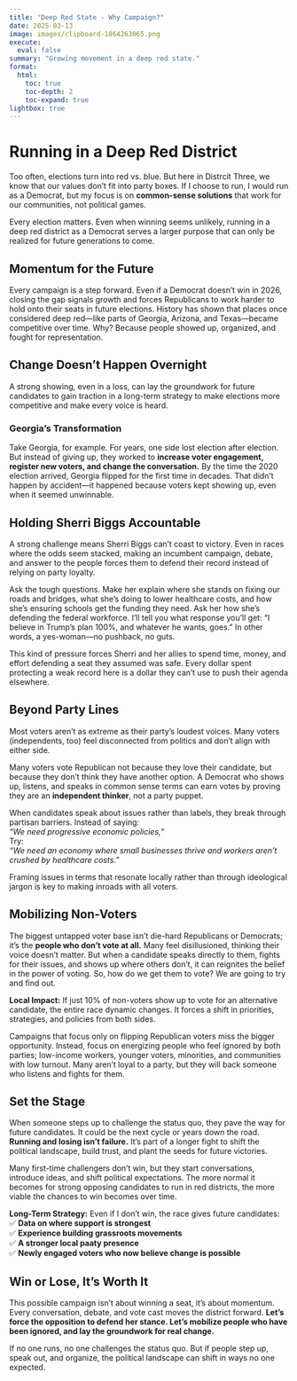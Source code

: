 ```yaml
---
title: "Deep Red State - Why Campaign?"
date: 2025-03-13
image: images/clipboard-1864263065.png
execute:
  eval: false
summary: "Growing movement in a deep red state."
format:
  html:
    toc: true
    toc-depth: 2
    toc-expand: true
lightbox: true
---
```


# Running in a Deep Red District

Too often, elections turn into red vs. blue. But here in Distrcit Three, we know that our values don’t fit into party boxes. If I choose to run, I would run as a Democrat, but my focus is on **common-sense solutions** that work for our communities, not political games.

Every election matters. Even when winning seems unlikely, running in a deep red district as a Democrat serves a larger purpose that can only be realized for future generations to come.

## **Momentum for the Future**

Every campaign is a step forward. Even if a Democrat doesn’t win in 2026, closing the gap signals growth and forces Republicans to work harder to hold onto their seats in future elections. History has shown that places once considered deep red—like parts of Georgia, Arizona, and Texas—became competitive over time. Why? Because people showed up, organized, and fought for representation.

:::{.callout-important collapse=false appearance='default' icon=true}
## Change Doesn’t Happen Overnight

A strong showing, even in a loss, can lay the groundwork for future candidates to gain traction in a long-term strategy to make elections more competitive and make every voice is heard.
:::


### Georgia's Transformation

Take Georgia, for example. For years, one side lost election after election. But instead of giving up, they worked to **increase voter engagement, register new voters, and change the conversation.** By the time the 2020 election arrived, Georgia flipped for the first time in decades. That didn't happen by accident—it happened because voters kept showing up, even when it seemed unwinnable.

## Holding Sherri Biggs Accountable  

A strong challenge means Sherri Biggs can’t coast to victory. Even in races where the odds seem stacked, making an incumbent campaign, debate, and answer to the people forces them to defend their record instead of relying on party loyalty.  

Ask the tough questions. Make her explain where she stands on fixing our roads and bridges, what she’s doing to lower healthcare costs, and how she’s ensuring schools get the funding they need. Ask her how she’s defending the federal workforce. I’ll tell you what response you’ll get: “I believe in Trump’s plan 100%, and whatever he wants, goes.” In other words, a yes-woman—no pushback, no guts.

This kind of pressure forces Sherri and her allies to spend time, money, and effort defending a seat they assumed was safe. Every dollar spent protecting a weak record here is a dollar they can’t use to push their agenda elsewhere.

## Beyond Party Lines

Most voters aren’t as extreme as their party’s loudest voices. Many voters (independents, too) feel disconnected from politics and don’t align with either side. 

Many voters vote Republican not because they love their candidate, but because they don’t think they have another option. A Democrat who shows up, listens, and speaks in common sense terms can earn votes  by proving they are an **independent thinker**, not a party puppet.

When candidates speak about issues rather than labels, they break through partisan barriers. Instead of saying:\
*“We need progressive economic policies,”*\
Try:\
*“We need an economy where small businesses thrive and workers aren’t crushed by healthcare costs.”*

Framing issues in terms that resonate locally rather than through ideological jargon is key to making inroads with all voters.

## **Mobilizing Non-Voters**

The biggest untapped voter base isn’t die-hard Republicans or Democrats; it’s the **people who don’t vote at all.** Many feel disillusioned, thinking their voice doesn’t matter. But when a candidate speaks directly to them, fights for their issues, and shows up where others don’t, it can reignites the belief in the power of voting. So, how do we get them to vote? We are going to try and find out. 

**Local Impact:** If just 10% of non-voters show up to vote for an alternative candidate, the entire race dynamic changes. It forces a shift in priorities, strategies, and policies from both sides.

:::{.callout-tip collapse=false appearance='default' icon=true}
Campaigns that focus only on flipping Republican voters miss the bigger opportunity. Instead, focus on energizing people who feel ignored by both parties; low-income workers, younger voters, minorities, and communities with low turnout. Many aren’t loyal to a party, but they will back someone who listens and fights for them.
:::

## Set the Stage

When someone steps up to challenge the status quo, they pave the way for future candidates. It could be the next cycle or years down the road. **Running and losing isn’t failure.** It’s part of a longer fight to shift the political landscape, build trust, and plant the seeds for future victories.

Many first-time challengers don’t win, but they start conversations, introduce ideas, and shift political expectations. The more normal it becomes for strong opposing candidates to run in red districts, the more viable the chances to win becomes over time.

**Long-Term Strategy:** Even if I don’t win, the race gives future candidates:\
✅ **Data on where support is strongest**\
✅ **Experience building grassroots movements**\
✅ **A stronger local paaty presence**\
✅ **Newly engaged voters who now believe change is possible**

## **Win or Lose, It’s Worth It**

This possible campaign isn’t about winning a seat, it’s about momentum. Every conversation, debate, and vote cast moves the district forward. **Let's force the opposition to defend her stance. Let's mobilize people who have been ignored, and lay the groundwork for real change.**

:::{.callout-important collapse=false appearance='default' icon=true}
If no one runs, no one challenges the status quo. But if people step up, speak out, and organize, the political landscape can shift in ways no one expected.
:::
